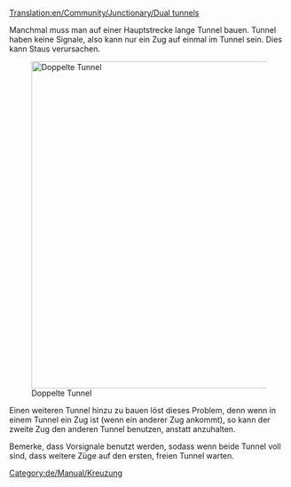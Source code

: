 [[Translation:en/Community/Junctionary/Dual tunnels]]

{{de/Community/Junctionary/Kreuzungsmenü}}
Manchmal muss man auf einer Hauptstrecke lange Tunnel bauen. Tunnel haben keine Signale, also kann nur ein Zug auf einmal im Tunnel sein. Dies kann Staus verursachen.

[[File:en/Community/Junctionary/DualTunnelsPresignalled.png|none|thumb|590px|Doppelte Tunnel]]

Einen weiteren Tunnel hinzu zu bauen löst dieses Problem, denn wenn in einem Tunnel ein Zug ist (wenn ein anderer Zug ankommt), so kann der zweite Zug den anderen Tunnel benutzen, anstatt anzuhalten.

Bemerke, dass Vorsignale benutzt werden, sodass wenn beide Tunnel voll sind, dass weitere Züge auf den ersten, freien Tunnel warten.

[[Category:de/Manual/Kreuzung]]